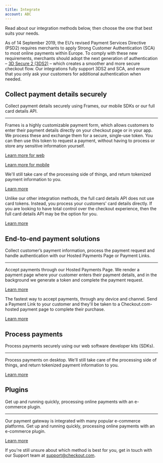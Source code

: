 ```yaml
---
title: Integrate
account: ABC
---
```


Read about our integration methods below, then choose the one that best suits your needs.

<TipBox variant="success" title="Update your integration to support SCA">

As of 14 September 2019, the EU’s revised Payment Services Directive (PSD2) requires merchants to apply Strong Customer Authentication (SCA) to most online payments within Europe. To comply with these new requirements, merchants should adopt the next generation of authentication – [3D Secure 2 (3DS2)](/risk-management/3d-secure) – which creates a smoother and more secure checkout flow. Our integrations fully support 3DS2 and SCA, and ensure that you only ask your customers for additional authentication when needed.

</TipBox>

## Collect payment details securely

Collect payment details securely using Frames, our mobile SDKs or our full card details API.

---

<ContentPanel title="Frames" imgSrc="/docs/Collect payment/Frames.svg">

Frames is a highly customizable payment form, which allows customers to enter their payment
details directly on your checkout page or in your app. We process these and exchange them for a
secure, single-use token. You can then use this token to request a payment, without having to
process or store any sensitive information yourself.

[Learn more for web](/integrate/frames)

[Learn more for mobile](/integrate/sdks/android-sdk)

</ContentPanel>

<ContentPanel title="Mobile SDKs" imgSrc="/docs/Collect payment/Mobile.svg">

We'll still take care of the processing side of things, and return tokenized payment information to you.

[Learn more](/integrate/sdks)

</ContentPanel>

<ContentPanel title="Full card details API" imgSrc="/docs/Collect payment/FullСard.svg" withBorder={false}>

Unlike our other integration methods, the full card details API does not use card tokens. Instead, you process your customers' card details directly. If you are looking to have total control over the checkout experience, then the full card details API may be the option for you.

[Learn more](/integrate/full-card-details-api)

</ContentPanel>

## End-to-end payment solutions

Collect customer’s payment information, process the payment request and handle authentication with our Hosted Payments Page or Payment Links.

---

<ContentPanel title="Hosted Payments Page" imgSrc="/docs/Collect payment/Hosted.svg">

Accept payments through our Hosted Payments Page. We render a payment page where your customer enters their payment details, and in the background we generate a token and complete the payment request.

[Learn more](/integrate/hosted-payments-page)

</ContentPanel>

<ContentPanel title="Payment Links" imgSrc="/docs/Collect payment/Payment.svg" withBorder={false}>

The fastest way to accept payments, through any device and channel. Send a Payment Link to your customer and they'll be taken to a Checkout.com-hosted payment page to complete their purchase.

[Learn more](/integrate/payment-links)

</ContentPanel>

## Process payments

Process payments securely using our web software developer kits (SDKs).

---

<ContentPanel title="SDKs" imgSrc="/docs/Collect payment/SDKs.svg" withBorder={false}>

Process payments on desktop. We'll still take care of the processing side of things, and return tokenized payment information to you.

[Learn more](/integrate/sdks)

</ContentPanel>

## Plugins

Get up and running quickly, processing online payments with an e-commerce plugin.

---

<ContentPanel title="E-commerce platforms" imgSrc="/docs/Collect payment/E-commerce.svg" withBorder={false}>

Our payment gateway is integrated with many popular e-commerce platforms. Get up and running quickly, processing online payments with an e-commerce plugin.

[Learn more](/integrate/e-commerce-platforms)

</ContentPanel>

<TipBox variant="info" >

If you're still unsure about which method is best for you, get in touch with our Support team at <ExternalLink href="mailto:support@checkout.com">support@checkout.com</ExternalLink>.

</TipBox>
